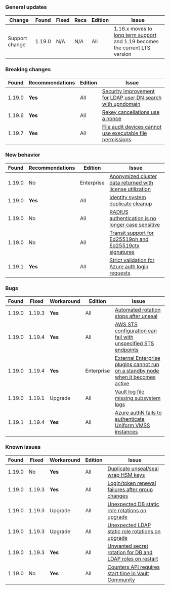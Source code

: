 ### General updates

Change          | Found  | Fixed  | Recs    | Edition    | Issue
--------------- | ------ |------- | ------- | ---------- | -----
Support change  | 1.19.0 | N/A    | N/A     | All        | 1.16.x moves to [long term support](/vault/docs/enterprise/lts) and 1.19 becomes the current LTS version


### Breaking changes

Found  | Recommendations | Edition    | Issue
------ | --------------- | ---------- | -----
1.19.0 | **Yes**         | All        | [Security improvement for LDAP user DN search with upndomain](/vault/docs/v1.19.x/updates/important-changes#ldap)
1.19.6 | **Yes**         | All        | [Rekey cancellations use a nonce](/vault/docs/v1.20.x/updates/important-changes#rekey-cancel-nonce)
1.19.7 | **Yes**         | All        | [File audit devices cannot use executable file permissions](/vault/docs/v1.19.x/updates/important-changes#cve-2025-6000)


### New behavior

Found  | Recommendations | Edition    | Issue
------ | --------------- | ---------- | -----
1.19.0 | No              | Enterprise | [Anonymized cluster data returned with license utilization](/vault/docs/v1.19.x/updates/important-changes#anon-data)
1.19.0 | **Yes**         | All        | [Identity system duplicate cleanup](/vault/docs/v1.19.x/updates/important-changes#dedupe)
1.19.0 | No              | All        | [RADIUS authentication is no longer case sensitive](/vault/docs/v1.19.x/updates/important-changes#case-sensitive)
1.19.0 | No              | All        | [Transit support for Ed25519ph and Ed25519ctx signatures](/vault/docs/v1.19.x/updates/important-changes#ed25519)
1.19.1 | **Yes**         | All        | [Strict validation for Azure auth login requests](/vault/docs/v1.19.x/updates/important-changes#strict-azure)


### Bugs

Found  | Fixed  | Workaround | Edition    | Issue
------ |------- | ---------- | ---------- | -----
1.19.0 | 1.19.3 | **Yes**    | All        | [Automated rotation stops after unseal](/vault/docs/v1.19.x/updates/important-changes#rotation-stops)
1.19.0 | 1.19.4 | **Yes**    | All        | [AWS STS configuration can fail with unspecified STS endpoints](/vault/docs/v1.19.x/updates/important-changes#aws-fallback-sts)
1.19.0 | 1.19.4 | **Yes**    | Enterprise | [External Enterprise plugins cannot run on a standby node when it becomes active](/vault/docs/v1.19.x/updates/important-changes#external-ent-plugins)
1.19.0 | 1.19.1 | Upgrade    | All        | [Vault log file missing subsystem logs](/vault/docs/v1.19.x/updates/important-changes#missing-logs)
1.19.1 | 1.19.4 | **Yes**    | All        | [Azure authN fails to authenticate Uniform VMSS instances](/vault/docs/v1.19.x/updates/important-changes#azure-vmss)


### Known issues

Found  | Fixed  | Workaround | Edition    | Issue
------ |------- | ---------- | ---------- | -----
1.19.0 | No     | **Yes**    | All        | [Duplicate unseal/seal wrap HSM keys](/vault/docs/v1.19.x/updates/important-changes#hsm-keys)
1.19.0 | 1.19.3 | **Yes**    | All        | [Login/token renewal failures after group changes](/vault/docs/v1.19.x/updates/important-changes#group-writes)
1.19.0 | 1.19.3 | Upgrade    | All        | [Unexpected DB static role rotations on upgrade](/vault/docs/v1.19.x/updates/important-changes#db-static-role-rotations)
1.19.0 | 1.19.3 | Upgrade    | All        | [Unexpected LDAP static role rotations on upgrade](/vault/docs/v1.19.x/updates/important-changes#ldap-static-role-rotations)
1.19.0 | 1.19.3 | **Yes**    | All        | [Unwanted secret rotation for DB and LDAP roles on restart](/vault/docs/v1.19.x/updates/important-changes#secret-rotate-on-restart)
1.19.0 | No     | **Yes**    | All        | [Counters API requires start time in Vault Community](/vault/docs/v1.19.x/updates/important-changes#start-time-counters-api)